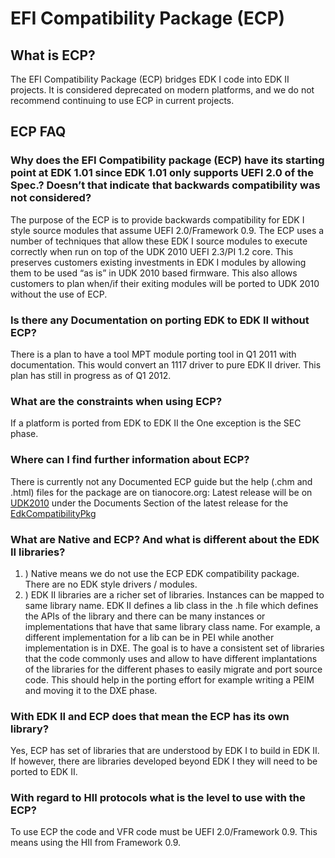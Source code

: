 = EFI Compatibility Package (ECP) =

== What is ECP? ==

The EFI Compatibility Package (ECP) bridges EDK I code into EDK II projects. It is considered deprecated on modern platforms, and we do not recommend continuing to use ECP in current projects.

== ECP FAQ ==

===Why does the EFI Compatibility package (ECP) have its starting point at EDK 1.01 since EDK 1.01 only supports UEFI 2.0 of the Spec.? Doesn’t that indicate that backwards compatibility was not considered? ===

The purpose of the ECP is to provide backwards compatibility for EDK I style source modules that assume UEFI 2.0/Framework 0.9. The ECP uses a number of techniques that allow these EDK I source modules to execute correctly when run on top of the UDK 2010 UEFI 2.3/PI 1.2 core. This preserves customers existing investments in EDK I modules by allowing them to be used “as is” in UDK 2010 based firmware. This also allows customers to plan when/if their exiting modules will be ported to UDK 2010 without the use of ECP.

===Is there any Documentation on porting EDK to EDK II without ECP?=== 
There is a plan to have a tool MPT module porting tool in Q1 2011 with documentation. This would convert an 1117 driver to pure EDK II driver.
This plan has still in progress as of Q1 2012.

===What are the constraints when using ECP?=== 
If a platform is ported from EDK to EDK II the One exception is the SEC phase.


===Where can I find further information about ECP?=== 
There is currently not any Documented ECP guide but the help (.chm and .html) files for the package are on tianocore.org: 
Latest release will be on [[UDK2010]] under the Documents Section of the latest release for the [[EdkCompatibilityPkg]]

===What are Native and ECP?  And what is different about the EDK II libraries?===
#) Native means we do not use the ECP EDK compatibility package. There are no EDK style drivers / modules.
#) EDK II libraries are a richer set of libraries. Instances can be mapped to same library name.  EDK II defines a lib class in the .h file which defines the APIs of the library and there can be many instances or implementations that have that same library class name. For example, a different implementation for a lib can be in PEI while another implementation is in DXE. The goal is to have a consistent set of libraries that the code commonly uses and allow to have different implantations of the libraries for the different phases to easily migrate and port source code. This should help in the porting effort for example writing a PEIM and moving it to the DXE phase.

===With EDK II and ECP does that mean the ECP has its own library?===
Yes, ECP has set of libraries that are understood by EDK I to build in EDK II. If however, there are libraries developed beyond EDK I they will need to be ported to EDK II.

===With regard to HII protocols what is the level to use with the ECP?===
To use ECP the code and VFR code must be UEFI 2.0/Framework 0.9. This means using the HII from Framework 0.9.
 
<!-- [[category:FAQ]] -->
<!-- [[category:EDKII]] -->
<!-- [[category:ECP]] -->
<!-- [[category:EdkCompatibilityPkg]] -->